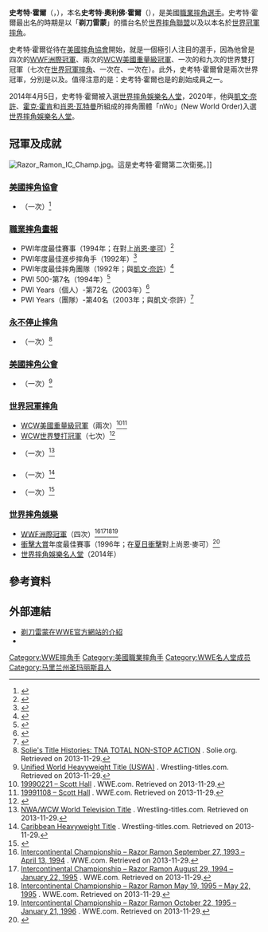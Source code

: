 
{{Infobox Pro Wrestler
| name = 史考特·霍爾<br>{{lang|en|Scott Hall}}
| image = Scotthall2010.jpg
| img_capt = 史考特·霍爾（2009年）
| names = "Big" Scott Hall<ref name="OWOW">{{cite web|url=http://www.onlineworldofwrestling.com/profiles/s/scott-hall.html|title=Scott Hall Profile|publisher=Online World of Wrestling|accessdate=2008-06-18|archive-date=2012-07-29|archive-url=https://web.archive.org/web/20120729005104/http://www.onlineworldofwrestling.com/profiles/s/scott-hall.html|dead-url=no}}</ref><br />The Diamond Studd<ref name="OWOW"/><br />'''Razor Ramon'''<ref name="OWOW"/><br />'''Scott Hall'''<ref name="OWOW"/><br />Starship Coyote<ref name="OWOW"/><br />Texas Scott<ref name="OWOW"/><br />"Magnum" Scott Hall<ref name="OWOW"/>
| birthname = 史考特·奧利佛·霍爾<ref>{{Cite web |url=http://blogs.windsorstar.com/2013/10/17/scott-hall-wrestled-with-life-as-razor-ramon/ |title="Scott Hall wrestled with life as Razor Ramon", from ''The Windsor Star'' |accessdate=2014-07-20 |archive-date=2014-04-26 |archive-url=https://web.archive.org/web/20140426020217/http://blogs.windsorstar.com/2013/10/17/scott-hall-wrestled-with-life-as-razor-ramon/ |dead-url=no }}</ref>
| nickname = 
| height = {{height|ft=6|in=7}}<ref name="OWOW"/><ref name="TNA">{{cite web|url=http://www.tnawrestling.com/roster/superstar-roster/item/1725-scotch-hall|title=TNA Wrestling profile|work=[[Total_Nonstop_Action_Wrestling|Total Nonstop Action Wrestling]]|accessdate=2010-05-06}}{{dead link|date=2017年12月 |bot=InternetArchiveBot |fix-attempted=yes }}</ref>
| weight = {{convert|287|lb|kg|abbr=on}}<ref name="OWOW"/><ref name="TNA"/>
| birth_date = {{birth date|1958|10|20}}<ref name="OWOW"/>
| birth_place = {{flag|USA|1912}}[[馬里蘭州|馬里蘭州]][[聖瑪麗斯縣_(馬里蘭州)|聖瑪麗斯縣]]
| resides = {{USA}}[[喬治亞州|喬治亞州]][[亞特蘭大|亞特蘭大]]<ref>[http://podcastone.com/Steve-Austin-Show?showAllEpisodes=true Steve Austin Show podcast, "SAS-EP#32 – Razor Ramon" (21:50)] {{Wayback|url=http://podcastone.com/Steve-Austin-Show?showAllEpisodes=true |date=20171201032722 }}. Podcastone.com. Retrieved on 2013-11-29.</ref>
| billed = {{USA}}[[佛羅里達州|佛羅里達州]][[邁阿密-戴德縣|邁阿密-戴德縣]][[邁阿密|邁阿密]]<ref name="OWOW"/><ref name="TNA"/><br />{{USA}}[[佛羅里達州|佛羅里達州]][[塞米諾爾縣_(佛羅里達州)|塞米諾爾縣]]{{link-en|裘羅達 (佛羅里達州)|Chuluota, Florida|裘羅達}}
| trainer = {{link-en|小島泰弘|Yasuhiro Kojima}}<ref name="earlycareer">{{cite web|url=http://www.accelerator3359.com/Wrestling/bios/hall.html#beginning|title=Scott Hall's Early Career|work=Accelerator's Wrestling Rollercoaster|accessdate=2008-06-18|archive-date=2008-06-20|archive-url=https://web.archive.org/web/20080620071214/http://www.accelerator3359.com/Wrestling/bios/hall.html#beginning|dead-url=no}}</ref><br />{{link-en|貝瑞·溫德姆|Barry Windham}}<br />{{link-en|麥克·羅騰達|Mike Rotunda}}
| debut = 1984年10月13日<ref>[http://www.wrestlingdata.com/index.php?befehl=bios&wrestler=44 Scott Hall's profile at] {{Wayback|url=http://www.wrestlingdata.com/index.php?befehl=bios&wrestler=44 |date=20140711152531 }}. Wrestlingdata.com. Retrieved on 2013-11-29.</ref>
| retired = 
| spouse = 
|death_date={{death date and age|mf=yes|2022|3|14|1958|10|20}}
|death_place={{USA}}[[喬治亞州|喬治亞州]][[玛丽埃塔_(佐治亚州)|瑪麗埃塔]]
}}

'''史考特·霍爾'''（{{lang-en|'''Scott Hall'''}}，{{bd|1958年|10月20日|2022年|3月14日|catIdx=Hall}}），本名'''史考特·奧利佛·霍爾'''（{{lang-en|'''Scott Oliver Hall'''}}），是美國[[職業摔角|職業摔角選手]]。史考特·霍爾最出名的時期是以「'''剃刀雷蒙'''」的擂台名於[[世界摔角娛樂|世界摔角聯盟]]以及以本名於[[世界冠軍摔角|世界冠軍摔角]]。

史考特·霍爾從待在[[美國摔角協會|美國摔角協會]]開始，就是一個極引人注目的選手，因為他曾是四次的[[WWF洲際冠軍|WWF洲際冠軍]]、兩次的[[WCW美國重量級冠軍|WCW美國重量級冠軍]]、一次的{{link-en|WCW世界電視冠軍|WCW World Television Champion}}和九次的世界雙打冠軍（七次在[[WCW世界雙打冠軍|世界冠軍摔角]]、一次在{{link-en|TNA世界雙打冠軍|TNA World Tag Team Championship|永不停止摔角}}、一次在{{link-en|AWA世界雙打冠軍|AWA World Tag Team Championship|美國摔角協會}}）。此外，史考特·霍爾曾是兩次世界冠軍，分別是{{link-en|WWC環球重量級冠軍|WWC Universal Heavyweight Championship}}以及{{link-en|USWA統一世界重量級冠軍|USWA Unified World Heavyweight Championship}}。值得注意的是：史考特·霍爾也是{{link-en|新世界秩序 (摔角團隊)|The New World Order (professional wrestling)|新世界秩序}}的創始成員之一。

2014年4月5日，史考特·霍爾被入選[[世界摔角娛樂名人堂|世界摔角娛樂名人堂]]，2020年，他與[[凱文·奈許|凱文·奈許]]、[[霍克·霍肯|霍克·霍肯]]和[[肖恩·瓦特曼|肖恩·瓦特曼]]所組成的摔角團體「nWo」(New World Order)入選[[世界摔角娛樂名人堂|世界摔角娛樂名人堂]]。

==冠軍及成就==
[[File:Razor_Ramon_IC_Champ.jpg|thumb]]。這是史考特·霍爾第二次衛冕。]]
===[[美國摔角協會|美國摔角協會]]===
*{{link-en|AWA世界雙打冠軍|AWA World Tag Team Championship}}（一次）<ref name="awatag">{{cite web|url=http://www.wrestling-titles.com/awa/awa-t.html|title=AWA World Tag Team Title history|publisher=Wrestling-titles.com|accessdate=2009-03-05|archive-date=2010-12-10|archive-url=https://web.archive.org/web/20101210215424/http://www.wrestling-titles.com/awa/awa-t.html|dead-url=no}}</ref>
===[[職業摔角畫報|職業摔角畫報]]===
*PWI年度最佳賽事（1994年；在{{link-en|摔角狂熱X|WrestleMania X}}對上[[尚恩·麥可|尚恩·麥可]]）<ref>{{cite web |url=http://www.100megsfree4.com/wiawrestling/pages/pwi/pwimoty.htm |accessdate=2008-06-23 |title=Pro Wrestling Illustrated Award Winners Match of the Year |publisher=Wrestling Information Archive |deadurl=yes |archiveurl=https://web.archive.org/web/20080415152012/http://www.100megsfree4.com/wiawrestling/pages/pwi/pwimoty.htm |archivedate=2008-04-15 }}</ref>
*PWI年度最佳進步摔角手（1992年）<ref>{{cite web |url=http://www.100megsfree4.com/wiawrestling/pages/pwi/pwiimp.htm |accessdate=2008-06-23 |title=Pro Wrestling Illustrated Award Winners Most Improved Wrestler of the Year |publisher=Wrestling Information Archive |deadurl=yes |archiveurl=https://web.archive.org/web/20110921094752/http://www.100megsfree4.com/wiawrestling/pages/pwi/pwiimp.htm |archivedate=2011-09-21 }}</ref>
*PWI年度最佳摔角團隊（1992年；與[[凱文·奈許|凱文·奈許]]）<ref>{{cite web |url=http://www.100megsfree4.com/wiawrestling/pages/pwi/pwittoty.htm |accessdate=2008-06-23 |title=Pro Wrestling Illustrated Award Winners Tag Team of the Year |publisher=Wrestling Information Archive |deadurl=yes |archiveurl=https://web.archive.org/web/20080516091636/http://www.100megsfree4.com/wiawrestling/pages/pwi/pwittoty.htm |archivedate=2008-05-16 }}</ref>
*PWI 500-第7名（1994年）<ref>{{cite web |url=http://www.100megsfree4.com/wiawrestling/pages/pwi/pwi50094.htm |accessdate=2008-07-01 |title=Pro Wrestling Illustrated Top 500 – 1994 |publisher=Wrestling Information Archive |deadurl=yes |archiveurl=https://web.archive.org/web/20110522005445/http://www.100megsfree4.com/wiawrestling/pages/pwi/pwi50094.htm |archivedate=2011-05-22 }}</ref>
*PWI Years（個人）-第72名（2003年）<ref>{{cite web |url=http://www.100megsfree4.com/wiawrestling/pages/pwi/pwi500yr.htm |title=Pro Wrestling Illustrated's Top 500 Wrestlers of the PWI Years |accessdate=2009-03-14 |publisher=Wrestling Information Archive |archiveurl=https://web.archive.org/web/20090227054535/http://www.100megsfree4.com/wiawrestling/pages/pwi/pwi500yr.htm |archivedate=2009-02-27 |deadurl=yes }}</ref>
*PWI Years（團隊）-第40名（2003年；與凱文·奈許）<ref>{{cite web |url=http://www.100megsfree4.com/wiawrestling/pages/pwi/pwi100tg.htm |accessdate=2008-06-23 |title=Pro Wrestling Illustrated's Top 100 Tag Teams of the PWI Years |publisher=Wrestling Information Archive |deadurl=yes |archiveurl=https://web.archive.org/web/20110921180439/http://www.100megsfree4.com/wiawrestling/pages/pwi/pwi100tg.htm |archivedate=2011-09-21 }}</ref>
===[[永不停止摔角|永不停止摔角]]===
*{{link-en|TNA世界雙打冠軍|TNA World Tag Team Championship}}（一次）<ref>[http://solie.org/titlehistories/wttnaction.html Solie's Title Histories: TNA TOTAL NON-STOP ACTION] {{Wayback|url=http://solie.org/titlehistories/wttnaction.html |date=20190707121556 }}. Solie.org. Retrieved on 2013-11-29.</ref>
===[[美國摔角公會|美國摔角公會]]===
*{{link-en|USWA統一世界重量級冠軍|USWA Unified World Heavyweight Championship}}（一次）<ref name="uswa">[http://www.wrestling-titles.com/us/tn/uswa/uswa-uh.html Unified World Heavyweight Title (USWA)] {{Wayback|url=http://www.wrestling-titles.com/us/tn/uswa/uswa-uh.html |date=20151108151938 }}. Wrestling-titles.com. Retrieved on 2013-11-29.</ref>
===[[世界冠軍摔角|世界冠軍摔角]]===
*[[WCW美國重量級冠軍|WCW美國重量級冠軍]]（兩次）<ref>[http://www.wwe.com/classics/titlehistory/unitedstates/30445411132 19990221 – Scott Hall] {{Wayback|url=http://www.wwe.com/classics/titlehistory/unitedstates/30445411132 |date=20131013233934 }}. WWE.com. Retrieved on 2013-11-29.</ref><ref>[http://www.wwe.com/classics/titlehistory/unitedstates/304454112121 19991108 – Scott Hall] {{Wayback|url=http://www.wwe.com/classics/titlehistory/unitedstates/304454112121 |date=20131013233911 }}. WWE.com. Retrieved on 2013-11-29.</ref>
*[[WCW世界雙打冠軍|WCW世界雙打冠軍]]（七次）<ref name="wcwtag">{{cite web|url=http://www.wrestling-titles.com/wcw/wcw-t.html|title=WCW World Tag Team Title history|publisher=Wrestling-titles.com|accessdate=2009-03-05|archive-date=2008-02-26|archive-url=https://web.archive.org/web/20080226100206/http://www.wrestling-titles.com/wcw/wcw-t.html|dead-url=no}}</ref>
*{{link-en|WCW世界電視冠軍|WCW World Television Champion}}（一次）<ref name="tvtitle">[http://www.wrestling-titles.com/wcw/wcw-tv.html NWA/WCW World Television Title] {{Wayback|url=http://www.wrestling-titles.com/wcw/wcw-tv.html |date=20170715040507 }}. Wrestling-titles.com. Retrieved on 2013-11-29.</ref>
==={{link-en|世界摔角協會|World Wrestling Council}}===
*{{link-en|WWC加勒比重量級冠軍|WWC Caribbean Heavyweight Championship}}（一次）<ref name="caribbeantitle">[http://www.wrestling-titles.com/us/pr/wwc/carib-h.html Caribbean Heavyweight Title] {{WebCite|url=https://www.webcitation.org/6PoDr6qtF?url=http://www.wrestling-titles.com/us/pr/wwc/carib-h.html |date=20140524121504 |dateformat=iso }}. Wrestling-titles.com. Retrieved on 2013-11-29.</ref>
*{{link-en|WWC環球重量級冠軍|WWC Universal Heavyweight Championship}}（一次）<ref name=Uni>{{cite web|url=http://www.wrestling-titles.com/us/pr/wwc/wwc-h.html|title=WWC Universal Heavyweight Title history|publisher=Wrestling-titles.com|accessdate=2009-03-05|archive-date=2015-12-30|archive-url=https://web.archive.org/web/20151230134905/http://www.wrestling-titles.com/us/pr/wwc/wwc-h.html|dead-url=no}}</ref>
===[[世界摔角娛樂|世界摔角娛樂]]===
*[[WWF洲際冠軍|WWF洲際冠軍]]（四次）<ref>[http://www.wwe.com/classics/titlehistory/intercontinental/322472 Intercontinental Championship – Razor Ramon September 27, 1993 – April 13, 1994] {{Wayback|url=http://www.wwe.com/classics/titlehistory/intercontinental/322472 |date=20131110003044 }}. WWE.com. Retrieved on 2013-11-29.</ref><ref>[http://www.wwe.com/classics/titlehistory/intercontinental/322480 Intercontinental Championship – Razor Ramon August 29, 1994 – January 22, 1995] {{Wayback|url=http://www.wwe.com/classics/titlehistory/intercontinental/322480 |date=20131231194435 }}. WWE.com. Retrieved on 2013-11-29.</ref><ref>[http://www.wwe.com/classics/titlehistory/intercontinental/322492 Intercontinental Championship – Razor Ramon May 19, 1995 – May 22, 1995] {{Wayback|url=http://www.wwe.com/classics/titlehistory/intercontinental/322492 |date=20131110003143 }}. WWE.com. Retrieved on 2013-11-29.</ref><ref>[http://www.wwe.com/classics/titlehistory/intercontinental/322508 Intercontinental Championship – Razor Ramon October 22, 1995 – January 21, 1996] {{Wayback|url=http://www.wwe.com/classics/titlehistory/intercontinental/322508 |date=20130908091413 }}. WWE.com. Retrieved on 2013-11-29.</ref>
*[[衝擊大賞|衝擊大賞]]年度最佳賽事（1996年；在[[夏日衝擊|夏日衝擊]]對上尚恩·麥可）<ref>{{Cite web |url=http://www.prowrestlinghistory.com/supercards/usa/wwf/slammy.html#96 |title=1996 Slammy Awards, from ProWrestlingHistory.com |accessdate=2014-07-20 |archive-date=2013-03-12 |archive-url=https://www.webcitation.org/6F4L4McqK?url=http://www.prowrestlinghistory.com/supercards/usa/wwf/slammy.html#96 |dead-url=yes }}</ref>
*[[世界摔角娛樂名人堂|世界摔角娛樂名人堂]]（2014年）

== 參考資料 ==
{{reflist|2}}

== 外部連結 ==
{{Commons category}}
*[https://www.wwe.com/superstars/razor-ramon 剃刀雷蒙在WWE官方網站的介紹] {{Wayback|url=https://www.wwe.com/superstars/razor-ramon |date=20220403160849 }}{{en}}
* {{IMDb name}}

{{WWE洲际冠军}}
{{DEFAULTSORT:Hall, Scott}}
[[Category:WWE摔角手|Category:WWE摔角手]]
[[Category:美國職業摔角手|Category:美國職業摔角手]]
[[Category:WWE名人堂成员|Category:WWE名人堂成员]]
[[Category:马里兰州圣玛丽斯县人|Category:马里兰州圣玛丽斯县人]]